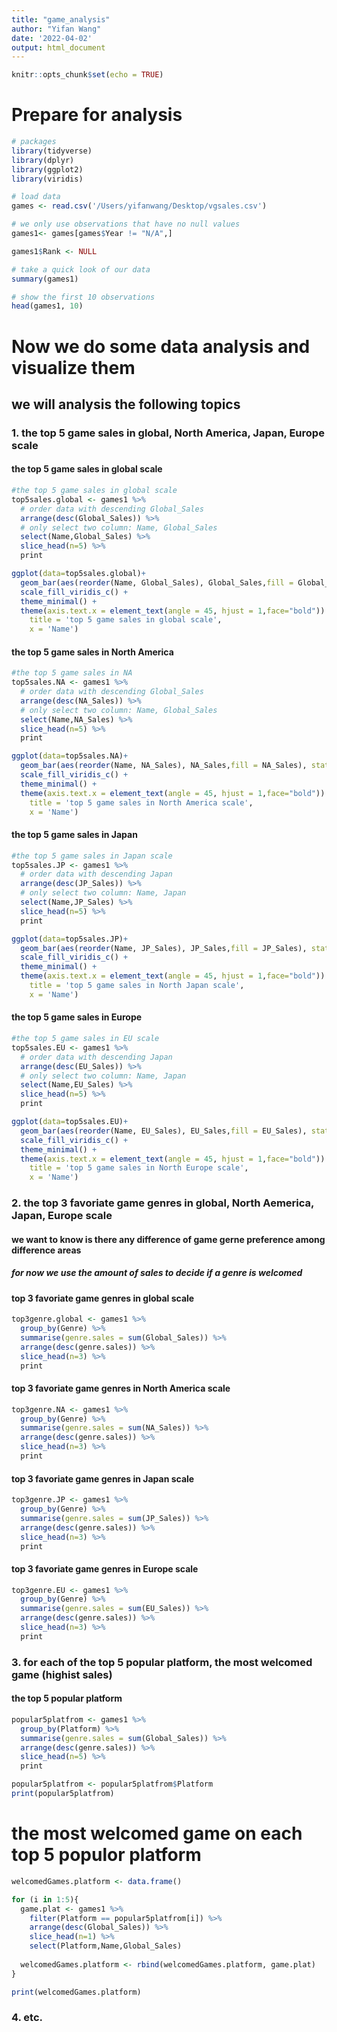 ```yaml
---
title: "game_analysis"
author: "Yifan Wang"
date: '2022-04-02'
output: html_document
---
```


```r
knitr::opts_chunk$set(echo = TRUE)
```

# Prepare for analysis

```r
# packages
library(tidyverse)
library(dplyr)
library(ggplot2)
library(viridis)
```

```r
# load data
games <- read.csv('/Users/yifanwang/Desktop/vgsales.csv')

# we only use observations that have no null values
games1<- games[games$Year != "N/A",]

games1$Rank <- NULL
```

```r
# take a quick look of our data
summary(games1)
```

```r
# show the first 10 observations
head(games1, 10)
```

# Now we do some data analysis and visualize them

## we will analysis the following topics

### 1. the top 5 game sales in global, North America, Japan, Europe scale

#### the top 5 game sales in global scale

```r
#the top 5 game sales in global scale
top5sales.global <- games1 %>% 
  # order data with descending Global_Sales
  arrange(desc(Global_Sales)) %>%
  # only select two column: Name, Global_Sales
  select(Name,Global_Sales) %>% 
  slice_head(n=5) %>%
  print
```
```r
ggplot(data=top5sales.global)+
  geom_bar(aes(reorder(Name, Global_Sales), Global_Sales,fill = Global_Sales), stat = 'identity') + 
  scale_fill_viridis_c() +
  theme_minimal() + 
  theme(axis.text.x = element_text(angle = 45, hjust = 1,face="bold")) + labs(
    title = 'top 5 game sales in global scale',
    x = 'Name') 
```

#### the top 5 game sales in North America

```r
#the top 5 game sales in NA
top5sales.NA <- games1 %>% 
  # order data with descending Global_Sales
  arrange(desc(NA_Sales)) %>%
  # only select two column: Name, Global_Sales
  select(Name,NA_Sales) %>% 
  slice_head(n=5) %>%
  print
```

```r
ggplot(data=top5sales.NA)+
  geom_bar(aes(reorder(Name, NA_Sales), NA_Sales,fill = NA_Sales), stat = 'identity') + 
  scale_fill_viridis_c() +
  theme_minimal() + 
  theme(axis.text.x = element_text(angle = 45, hjust = 1,face="bold")) + labs(
    title = 'top 5 game sales in North America scale',
    x = 'Name') 
```

#### the top 5 game sales in Japan

```r
#the top 5 game sales in Japan scale
top5sales.JP <- games1 %>% 
  # order data with descending Japan
  arrange(desc(JP_Sales)) %>%
  # only select two column: Name, Japan
  select(Name,JP_Sales) %>% 
  slice_head(n=5) %>%
  print
```

```r
ggplot(data=top5sales.JP)+
  geom_bar(aes(reorder(Name, JP_Sales), JP_Sales,fill = JP_Sales), stat = 'identity') + 
  scale_fill_viridis_c() +
  theme_minimal() + 
  theme(axis.text.x = element_text(angle = 45, hjust = 1,face="bold")) + labs(
    title = 'top 5 game sales in North Japan scale',
    x = 'Name') 
```

#### the top 5 game sales in Europe

```r
#the top 5 game sales in EU scale
top5sales.EU <- games1 %>% 
  # order data with descending Japan
  arrange(desc(EU_Sales)) %>%
  # only select two column: Name, Japan
  select(Name,EU_Sales) %>% 
  slice_head(n=5) %>%
  print
```

```r
ggplot(data=top5sales.EU)+
  geom_bar(aes(reorder(Name, EU_Sales), EU_Sales,fill = EU_Sales), stat = 'identity') + 
  scale_fill_viridis_c() +
  theme_minimal() + 
  theme(axis.text.x = element_text(angle = 45, hjust = 1,face="bold")) + labs(
    title = 'top 5 game sales in North Europe scale',
    x = 'Name') 
```

### 2. the top 3 favoriate game genres in global, North Aemerica, Japan, Europe scale
#### we want to know is there any difference of game gerne preference among difference areas
##### for now we use the amount of sales to decide if a genre is welcomed

#### top 3 favoriate game genres in global scale
```r
top3genre.global <- games1 %>%
  group_by(Genre) %>%
  summarise(genre.sales = sum(Global_Sales)) %>%
  arrange(desc(genre.sales)) %>%
  slice_head(n=3) %>%
  print
```
#### top 3 favoriate game genres in North America scale
```r
top3genre.NA <- games1 %>%
  group_by(Genre) %>%
  summarise(genre.sales = sum(NA_Sales)) %>%
  arrange(desc(genre.sales)) %>%
  slice_head(n=3) %>%
  print
```

#### top 3 favoriate game genres in Japan scale
```r
top3genre.JP <- games1 %>%
  group_by(Genre) %>%
  summarise(genre.sales = sum(JP_Sales)) %>%
  arrange(desc(genre.sales)) %>%
  slice_head(n=3) %>%
  print
```


#### top 3 favoriate game genres in Europe scale
```r
top3genre.EU <- games1 %>%
  group_by(Genre) %>%
  summarise(genre.sales = sum(EU_Sales)) %>%
  arrange(desc(genre.sales)) %>%
  slice_head(n=3) %>%
  print
```



### 3. for each of the top 5 popular platform, the most welcomed game (highist sales)

#### the top 5 popular platform
```r
popular5platfrom <- games1 %>%
  group_by(Platform) %>%
  summarise(genre.sales = sum(Global_Sales)) %>%
  arrange(desc(genre.sales)) %>%
  slice_head(n=5) %>%
  print

popular5platfrom <- popular5platfrom$Platform
print(popular5platfrom)
```

# the most welcomed game on each top 5 populor platform
```r
welcomedGames.platform <- data.frame()

for (i in 1:5){
  game.plat <- games1 %>%
    filter(Platform == popular5platfrom[i]) %>%
    arrange(desc(Global_Sales)) %>%
    slice_head(n=1) %>%
    select(Platform,Name,Global_Sales)
  
  welcomedGames.platform <- rbind(welcomedGames.platform, game.plat)
}

print(welcomedGames.platform)
```

### 4. etc.
